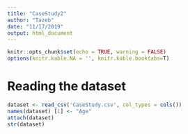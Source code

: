 ```yaml
---
title: "CaseStudy2"
author: "Tazeb"
date: "11/17/2019"
output: html_document
---
```


```r
knitr::opts_chunk$set(echo = TRUE, warning = FALSE)
options(knitr.kable.NA = '', knitr.kable.booktabs=T)

```

# Reading the dataset
``` r
dataset <- read_csv('CaseStudy.csv', col_types = cols())
names(dataset) [1] <- "Age"
attach(dataset)
str(dataset)
```